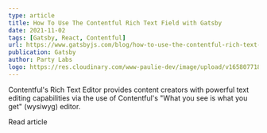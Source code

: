 ```yaml
---
type: article
title: How To Use The Contentful Rich Text Field with Gatsby
date: 2021-11-02
tags: [Gatsby, React, Contentful]
url: https://www.gatsbyjs.com/blog/how-to-use-the-contentful-rich-text-field-with-gatsby
publication: Gatsby
author: Party Labs
logo: https://res.cloudinary.com/www-paulie-dev/image/upload/v1658077182/paulie.dev/Logos/gatsby-logo_dgbkjm.png
---
```


Contentful's Rich Text Editor provides content creators with powerful text editing capabilities via the use of
Contentful's "What you see is what you get" (wysiwyg) editor.

<MarkdownCtaLink href="https://www.gatsbyjs.com/blog/how-to-use-the-contentful-rich-text-field-with-gatsby">
  Read article
</MarkdownCtaLink>
